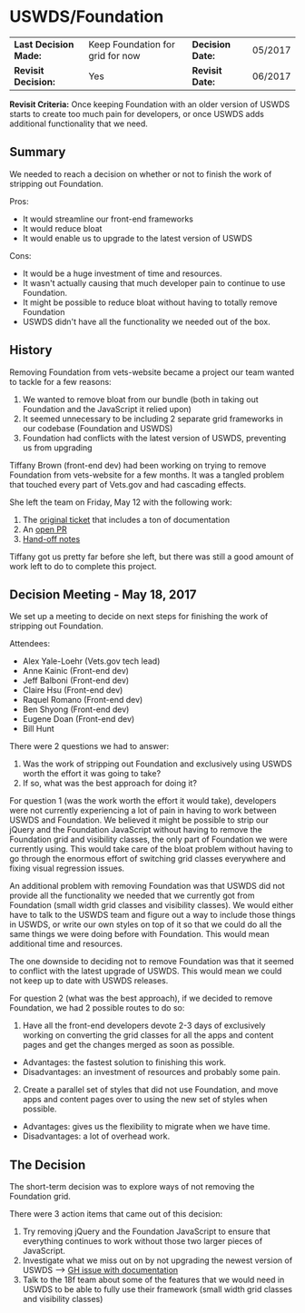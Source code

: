 # USWDS/Foundation

| | | | |
| --- | --- | --- | --- |
|**Last Decision Made:**|Keep Foundation for grid for now| **Decision Date:** | 05/2017 |
|**Revisit Decision:**| Yes | **Revisit Date:** | 06/2017 |

**Revisit Criteria:** Once keeping Foundation with an older version of USWDS starts to create too much pain for developers, or once USWDS adds additional functionality that we need.

## Summary

We needed to reach a decision on whether or not to finish the work of stripping out Foundation.

Pros:
- It would streamline our front-end frameworks
- It would reduce bloat
- It would enable us to upgrade to the latest version of USWDS

Cons:
- It would be a huge investment of time and resources.
- It wasn't actually causing that much developer pain to continue to use Foundation.
- It might be possible to reduce bloat without having to totally remove Foundation
- USWDS didn't have all the functionality we needed out of the box.

## History

Removing Foundation from vets-website became a project our team wanted to tackle for a few reasons:
1. We wanted to remove bloat from our bundle (both in taking out Foundation and the JavaScript it relied upon)
2. It seemed unnecessary to be including 2 separate grid frameworks in our codebase (Foundation and USWDS)
3. Foundation had conflicts with the latest version of USWDS, preventing us from upgrading

Tiffany Brown (front-end dev) had been working on trying to remove Foundation from vets-website for a few months. It was a tangled problem that touched every part of Vets.gov and had cascading effects.

She left the team on Friday, May 12 with the following work:
1. The [original ticket](https://github.com/department-of-veterans-affairs/vets.gov-team/issues/549) that includes a ton of documentation
2. An [open PR](https://github.com/department-of-veterans-affairs/vets-website/pull/5353)
3. [Hand-off notes](https://github.com/department-of-veterans-affairs/vets.gov-team/issues/2739)

Tiffany got us pretty far before she left, but there was still a good amount of work left to do to complete this project.

## Decision Meeting - May 18, 2017

We set up a meeting to decide on next steps for finishing the work of stripping out Foundation.

Attendees:
- Alex Yale-Loehr (Vets.gov tech lead)
- Anne Kainic (Front-end dev)
- Jeff Balboni (Front-end dev)
- Claire Hsu (Front-end dev)
- Raquel Romano (Front-end dev)
- Ben Shyong (Front-end dev)
- Eugene Doan (Front-end dev)
- Bill Hunt

There were 2 questions we had to answer:

1. Was the work of stripping out Foundation and exclusively using USWDS worth the effort it was going to take?
2. If so, what was the best approach for doing it?

For question 1 (was the work worth the effort it would take), developers were not currently experiencing a lot of pain in having to work between USWDS and Foundation. We believed it might be possible to strip our jQuery and the Foundation JavaScript without having to remove the Foundation grid and visibility classes, the only part of Foundation we were currently using. This would take care of the bloat problem without having to go through the enormous effort of switching grid classes everywhere and fixing visual regression issues.

An additional problem with removing Foundation was that USWDS did not provide all the functionality we needed that we currently got from Foundation (small width grid classes and visibility classes). We would either have to talk to the USWDS team and figure out a way to include those things in USWDS, or write our own styles on top of it so that we could do all the same things we were doing before with Foundation. This would mean additional time and resources.

The one downside to deciding not to remove Foundation was that it seemed to conflict with the latest upgrade of USWDS. This would mean we could not keep up to date with USWDS releases.

For question 2 (what was the best approach), if we decided to remove Foundation, we had 2 possible routes to do so:
1. Have all the front-end developers devote 2-3 days of exclusively working on converting the grid classes for all the apps and content pages and get the changes merged as soon as possible.
  - Advantages: the fastest solution to finishing this work.
  - Disadvantages: an investment of resources and probably some pain.
2. Create a parallel set of styles that did not use Foundation, and move apps and content pages over to using the new set of styles when possible.
  - Advantages: gives us the flexibility to migrate when we have time.
  - Disadvantages: a lot of overhead work.

## The Decision

The short-term decision was to explore ways of not removing the Foundation grid.

There were 3 action items that came out of this decision:
1. Try removing jQuery and the Foundation JavaScript to ensure that everything continues to work without those two larger pieces of JavaScript.
2. Investigate what we miss out on by not upgrading the newest version of USWDS --> [GH issue with documentation](https://github.com/department-of-veterans-affairs/vets.gov-team/issues/2873)
3. Talk to the 18f team about some of the features that we would need in USWDS to be able to fully use their framework (small width grid classes and visibility classes)